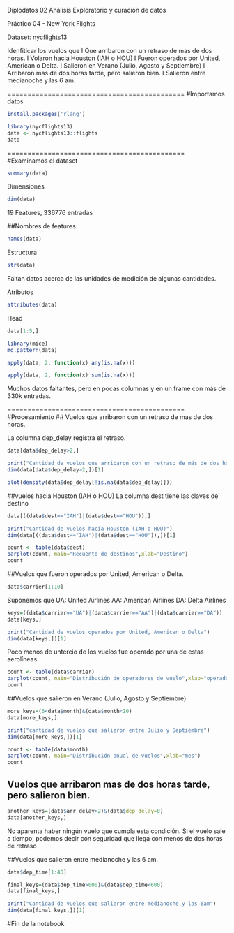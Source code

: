 Diplodatos
02 Análisis Exploratorio y curación de datos

Práctico 04 - New York Flights

Dataset: nycflights13

Idenfiticar los vuelos que
I Que arribaron con un retraso de mas de dos horas.
I Volaron hacia Houston (IAH o HOU)
I Fueron operados por United, American o Delta.
I Salieron en Verano (Julio, Agosto y Septiembre)
I Arribaron mas de dos horas tarde, pero salieron bien.
I Salieron entre medianoche y las 6 am.

============================================
#Importamos datos
```{r}
install.packages('rlang')
```

```{r}
library(nycflights13)
data <- nycflights13::flights
data
```
============================================
#Examinamos el dataset

```{r}
summary(data)
```
Dimensiones

```{r}
dim(data)
```

19 Features, 336776 entradas

##Nombres de features

```{r}
names(data)
```

Estructura 

```{r}
str(data)
```
Faltan datos acerca de las unidades de medición de algunas cantidades.

Atributos
```{r}
attributes(data)
```

Head

```{r}
data[1:5,]
```
```{r}
library(mice)
md.pattern(data)
```
```{r}
apply(data, 2, function(x) any(is.na(x)))
```
```{r}
apply(data, 2, function(x) sum(is.na(x)))
```
Muchos datos faltantes, pero en pocas columnas y en un frame con más de 330k entradas.


============================================
#Procesamiento
## Vuelos que arribaron con un retraso de mas de dos horas.

La columna dep_delay registra el retraso.

```{r}
data[data$dep_delay>2,]
```
```{r}
print("Cantidad de vuelos que arribaron con un retraso de más de dos horas")
dim(data[data$dep_delay>2,])[1]
```

```{r}
plot(density(data$dep_delay[!is.na(data$dep_delay)]))
```

##vuelos hacia Houston (IAH o HOU)
La columna dest tiene las claves de destino
```{r}
data[((data$dest=="IAH")|(data$dest=="HOU")),]
```

```{r}
print("Cantidad de vuelos hacia Houston (IAH o HOU)")
dim(data[((data$dest=="IAH")|(data$dest=="HOU")),])[1]
```
```{r}
count <- table(data$dest)
barplot(count, main="Recuento de destinos",xlab="Destino")
count
```

##Vuelos que fueron operados por United, American o Delta.
```{r}
data$carrier[1:10]
```


Suponemos que
UA: United Airlines
AA: American Airlines
DA: Delta Airlines

```{r}
keys=((data$carrier=="UA")|(data$carrier=="AA")|(data$carrier=="DA"))
data[keys,]
```

```{r}
print("Cantidad de vuelos operados por United, American o Delta")
dim(data[keys,])[1]
```
Poco menos de untercio de los vuelos fue operado por una de estas aerolíneas.
```{r}
count <- table(data$carrier)
barplot(count, main="Distribución de operadores de vuelo",xlab="operador")
count
```

##Vuelos que salieron en Verano (Julio, Agosto y Septiembre)

```{r}
more_keys=(6<data$month)&(data$month<10)
data[more_keys,]
```

```{r}
print("cantidad de vuelos que salieron entre Julio y Septiembre")
dim(data[more_keys,])[1]
```

```{r}
count <- table(data$month)
barplot(count, main="Distribución anual de vuelos",xlab="mes")
count
```

## Vuelos que arribaron mas de dos horas tarde, pero salieron bien.
```{r}
another_keys=(data$arr_delay>2)&(data$dep_delay=0)
data[another_keys,]
```
No aparenta haber ningún vuelo que cumpla esta condición. Si el vuelo sale a tiempo, podemos decir con seguridad que llega con menos de dos horas de retraso



##Vuelos que salieron entre medianoche y las 6 am.

```{r}
data$dep_time[1:40]
```
```{r}
final_keys=(data$dep_time>000)&(data$dep_time<600)
data[final_keys,]
```
```{r}
print("Cantidad de vuelos que salieron entre medianoche y las 6am")
dim(data[final_keys,])[1]
```

#Fin de la notebook